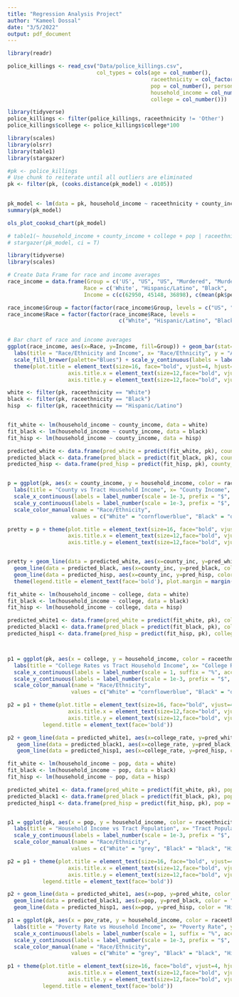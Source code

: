 ```yaml
---
title: "Regression Analysis Project"
author: "Kameel Dossal"
date: "3/5/2022"
output: pdf_document
---
```


```r
library(readr)
```

```r
police_killings <- read_csv("Data/police_killings.csv", 
                            col_types = cols(age = col_number(), 
                                             raceethnicity = col_factor(levels = c("White", "Hispanic/Latino", "Black", "Other")), 
                                             pop = col_number(), personal_income = col_number(),
                                             household_income = col_number(), pov_rate = col_number(), un_rate = col_number(),
                                             college = col_number()))

```

```r
library(tidyverse)
police_killings <- filter(police_killings, raceethnicity != 'Other')
police_killings$college <- police_killings$college*100

```


```r
library(scales)
library(olsrr)
library(table1)
library(stargazer)

#pk <- police_killings
# Use chunk to reiterate until all outliers are eliminated
pk <- filter(pk, (cooks.distance(pk_model) < .0105))
                    

pk_model <- lm(data = pk, household_income ~ raceethnicity + county_income + college + pop)
summary(pk_model)

ols_plot_cooksd_chart(pk_model)

# table1(~ household_income + county_income + college + pop | raceethnicity, data = pk)
# stargazer(pk_model, ci = T)

```

```r
library(tidyverse)
library(scales)

# Create Data Frame for race and income averages
race_income = data.frame(Group = c('US', "US", "US", "Murdered", "Murdered", "Murdered"),
                        Race = c('White', "Hispanic/Latino", "Black", 'White', "Hispanic/Latino", "Black"),
                        Income = c(c(62950, 45148, 36898), c(mean(pk$personal_income[pk$raceethnicity == 'White']), mean(pk$personal_income[pk$raceethnicity == 'Hispanic/Latino']), mean(pk$personal_income[pk$raceethnicity == 'Black']))))

race_income$Group = factor(factor(race_income$Group, levels = c("US", "Murdered"), labels = c("US", "Murdered")))
race_income$Race = factor(factor(race_income$Race, levels = 
                                   c("White", "Hispanic/Latino", "Black"), labels = c("White", "Hispanic/Latino", "Black")))


# Bar chart of race and income averages 
ggplot(race_income, aes(x=Race, y=Income, fill=Group)) + geom_bar(stat="identity", color="black", position=position_dodge()) + 
  labs(title = "Race/Ethnicity and Income", x= "Race/Ethnicity", y = "Average Income") + theme_minimal() +
  scale_fill_brewer(palette="Blues") + scale_y_continuous(labels = label_number(scale = 1e-3, prefix = "$", suffix = "k", accuracy = 1)) +
  theme(plot.title = element_text(size=16, face="bold", vjust=4, hjust=.5, lineheight=0.6), 
                   axis.title.x = element_text(size=12,face="bold", vjust=-3),
                   axis.title.y = element_text(size=12,face="bold", vjust=7), plot.margin = margin(20, 15, 20, 25))


```



```r

white <- filter(pk, raceethnicity == "White")
black <- filter(pk, raceethnicity == "Black")
hisp  <- filter(pk, raceethnicity == "Hispanic/Latino")


fit_white <- lm(household_income ~ county_income, data = white)
fit_black <- lm(household_income ~ county_income, data = black)
fit_hisp <- lm(household_income ~ county_income, data = hisp)

predicted_white <- data.frame(pred_white = predict(fit_white, pk), county_inc = pk$county_income)
predicted_black <- data.frame(pred_black = predict(fit_black, pk), county_inc = pk$county_income)
predicted_hisp <- data.frame(pred_hisp = predict(fit_hisp, pk), county_inc = pk$county_income)


p = ggplot(pk, aes(x = county_income, y = household_income, color = raceethnicity)) + geom_point(size = 2.5, shape = 20) + 
  labs(title = "County vs Tract Household Income", x= "County Income", y = "Tract Household Income") +  
  scale_x_continuous(labels = label_number(scale = 1e-3, prefix = "$", suffix = "k", accuracy = 1)) + 
  scale_y_continuous(labels = label_number(scale = 1e-3, prefix = "$", suffix = "k", accuracy = 1)) + 
  scale_color_manual(name = "Race/Ethnicity",
                    values = c("White" = "cornflowerblue", "Black" = "orchid", "Hispanic/Latino" = "black")) 

pretty = p + theme(plot.title = element_text(size=16, face="bold", vjust=4, hjust=.5, lineheight=0.6), 
                   axis.title.x = element_text(size=12,face="bold", vjust=-3),
                   axis.title.y = element_text(size=12,face="bold", vjust=7))


pretty + geom_line(data = predicted_white, aes(x=county_inc, y=pred_white, color = "White")) +
  geom_line(data = predicted_black, aes(x=county_inc, y=pred_black, color = "Black")) +
  geom_line(data = predicted_hisp, aes(x=county_inc, y=pred_hisp, color = "Hispanic/Latino")) +
  theme(legend.title = element_text(face='bold'), plot.margin = margin(20, 15, 20, 25))


```


```r
fit_white <- lm(household_income ~ college, data = white)
fit_black <- lm(household_income ~ college, data = black)
fit_hisp <- lm(household_income ~ college, data = hisp)

predicted_white1 <- data.frame(pred_white = predict(fit_white, pk), college_rate = pk$college)
predicted_black1 <- data.frame(pred_black = predict(fit_black, pk), college_rate = pk$college)
predicted_hisp1 <- data.frame(pred_hisp = predict(fit_hisp, pk), college_rate = pk$college)



p1 = ggplot(pk, aes(x = college, y = household_income, color = raceethnicity)) + geom_point(size = 2.5, shape = 20) + 
  labs(title = "College Rates vs Tract Household Income", x= "College Rates", y = "Tract Household Income") +  
  scale_x_continuous(labels = label_number(scale = 1, suffix = "%", accuracy = 1)) + 
  scale_y_continuous(labels = label_number(scale = 1e-3, prefix = "$", suffix = "k", accuracy = 1)) +
  scale_color_manual(name = "Race/Ethnicity",
                    values = c("White" = "cornflowerblue", "Black" = "orchid", "Hispanic/Latino" = "black"))

p2 = p1 + theme(plot.title = element_text(size=16, face="bold", vjust=4, hjust=.5, lineheight=0.6), 
                   axis.title.x = element_text(size=12,face="bold", vjust=-3),
                   axis.title.y = element_text(size=12,face="bold", vjust=7), plot.margin = margin(20, 15, 20, 25), 
           legend.title = element_text(face='bold')) 

p2 + geom_line(data = predicted_white1, aes(x=college_rate, y=pred_white, color = "White")) +
   geom_line(data = predicted_black1, aes(x=college_rate, y=pred_black, color = "Black")) +
   geom_line(data = predicted_hisp1, aes(x=college_rate, y=pred_hisp, color = "Hispanic/Latino"))

```

```r
fit_white <- lm(household_income ~ pop, data = white)
fit_black <- lm(household_income ~ pop, data = black)
fit_hisp <- lm(household_income ~ pop, data = hisp)

predicted_white1 <- data.frame(pred_white = predict(fit_white, pk), pop = pk$pop)
predicted_black1 <- data.frame(pred_black = predict(fit_black, pk), pop = pk$pop)
predicted_hisp1 <- data.frame(pred_hisp = predict(fit_hisp, pk), pop = pk$pop)


p1 = ggplot(pk, aes(x = pop, y = household_income, color = raceethnicity)) + geom_point(size = 2.5, shape = 20) + 
  labs(title = "Household Income vs Tract Population", x= "Tract Population", y = "Household Income") + 
  scale_y_continuous(labels = label_number(scale = 1e-3, prefix = "$", suffix = "k", accuracy = 1)) +
  scale_color_manual(name = "Race/Ethnicity",
                    values = c("White" = "grey", "Black" = "black", "Hispanic/Latino" = "saddlebrown"))

p2 = p1 + theme(plot.title = element_text(size=16, face="bold", vjust=4, hjust=.5, lineheight=0.6), 
                   axis.title.x = element_text(size=12,face="bold", vjust=-3),
                   axis.title.y = element_text(size=12,face="bold", vjust=7), plot.margin = margin(20, 15, 20, 25), 
           legend.title = element_text(face='bold')) 

p2 + geom_line(data = predicted_white1, aes(x=pop, y=pred_white, color = "White")) +
  geom_line(data = predicted_black1, aes(x=pop, y=pred_black, color = "Black")) +
  geom_line(data = predicted_hisp1, aes(x=pop, y=pred_hisp, color = "Hispanic/Latino"))

```

```r

p1 = ggplot(pk, aes(x = pov_rate, y = household_income, color = raceethnicity)) + geom_point(size = 2.5, shape = 20) + 
  labs(title = "Poverty Rate vs Household Income", x= "Poverty Rate", y = "Household Income") +  
  scale_x_continuous(labels = label_number(scale = 1, suffix = "%", accuracy = 1)) + 
  scale_y_continuous(labels = label_number(scale = 1e-3, prefix = "$", suffix = "k", accuracy = 1)) +
  scale_color_manual(name = "Race/Ethnicity",
                    values = c("White" = "grey", "Black" = "black", "Hispanic/Latino" = "saddlebrown"))

p1 + theme(plot.title = element_text(size=16, face="bold", vjust=4, hjust=.5, lineheight=0.6), 
                   axis.title.x = element_text(size=12,face="bold", vjust=-3),
                   axis.title.y = element_text(size=12,face="bold", vjust=7), plot.margin = margin(20, 15, 20, 25), 
           legend.title = element_text(face='bold')) 

```











